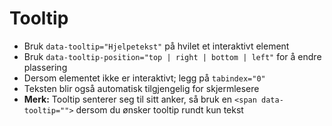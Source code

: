 
<Meta of={stories} />

# Tooltip
- Bruk `data-tooltip="Hjelpetekst"` på hvilet et interaktivt element
- Bruk `data-tooltip-position="top | right | bottom | left"` for å endre plassering
- Dersom elementet ikke er interaktivt; legg på `tabindex="0"`
- Teksten blir også automatisk tilgjengelig for skjermlesere
- **Merk:** Tooltip senterer seg til sitt anker, så bruk en `<span data-tooltip="">` dersom du ønsker tooltip rundt kun tekst
<Canvas of={stories.Default} />

<CssVariables component="tooltip" />